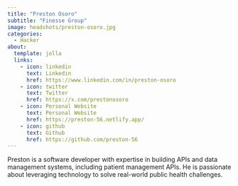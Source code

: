 ```yaml
---
title: "Preston Osoro"
subtitle: "Finesse Group"
image: headshots/preston-osoro.jpg
categories:
  - Hacker
about:
  template: jolla
  links:
    - icon: linkedin
      text: Linkedin
      href: https://www.linkedin.com/in/preston-osoro
    - icon: twitter
      text: Twitter
      href: https://x.com/prestonosoro
    - icon: Personal Website
      text: Personal Website
      href: https://preston-56.netlify.app/
    - icon: github
      text: Github
      href: https://github.com/preston-56
---
```


Preston is a software developer with expertise in building APIs and data management systems, including patient management APIs. He is passionate about leveraging technology to solve real-world public health challenges.
